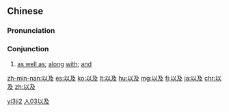 ==Chinese==
{{zh-forms}}

===Pronunciation===
{{zh-pron
|m=yǐjí
|c=ji5 kap6
|h=pfs=yî-khi̍p
|mn=í-ki̍p
|ma=Zh-yijí.ogg
|cat=con
}}

===Conjunction===
{{zh-con}}

# [[as well as]]; [[along]] [[with]]; [[and]]

[[Category:Elementary Mandarin|yi3ji2]]
[[Category:Elementary Mandarin|人03以及]]

[[zh-min-nan:以及]]
[[es:以及]]
[[ko:以及]]
[[lt:以及]]
[[hu:以及]]
[[mg:以及]]
[[fj:以及]]
[[ja:以及]]
[[chr:以及]]
[[zh:以及]]